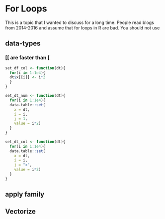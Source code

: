 # For Loops {#loops}

This is a topic that I wanted to discuss for a long time. People read blogs from 2014-2016 and assume that for loops in R are bad. You should not use

## data-types

### [[ are faster than [

```r
set_df_col <- function(dt){
  for(i in 1:1e4){
  dt$x[[i]] <- i*2
  }
}

set_dt_num <- function(dt){
  for(i in 1:1e4){
  data.table::set(
    x = dt,
    i = i,
    j = 1,
    value = i*2)
  }
}

set_dt_col <- function(dt){
  for(i in 1:1e4){
  data.table::set(
    x = dt,
    i = i,
    j = "x",
    value = i*2)
  }
}
```

## apply family

## Vectorize
